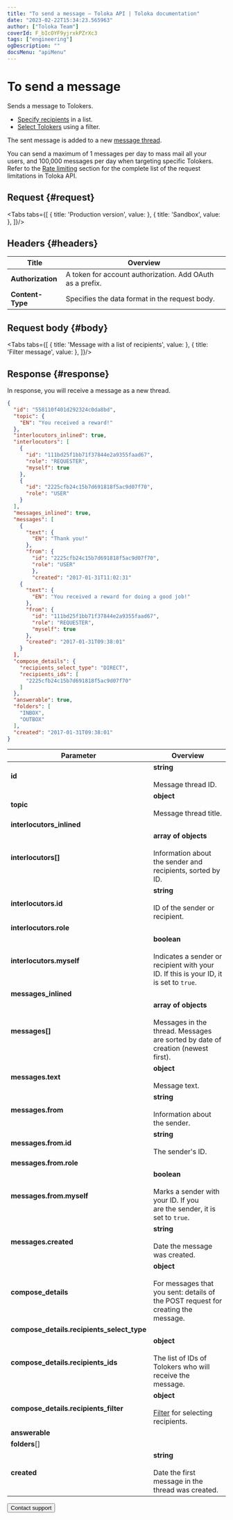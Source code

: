```yaml
---
title: "To send a message — Toloka API | Toloka documentation"
date: "2023-02-22T15:34:23.565963"
author: ["Toloka Team"]
coverId: F_bIcOYF9yjrxkPZrXc3
tags: ["engineering"]
ogDescription: ""
docsMenu: "apiMenu"
---
```



# To send a message

<Announce/>

Sends a message to Tolokers.

- [Specify recipients](#body) in a list.
- [Select Tolokers](#body) using a filter.

The sent message is added to a new [message thread](/docs/api/messages).

<Note mode="restriction" title="Restriction">

You can send a maximum of 1 messages per day to mass mail all your users, and 100,000 messages per day when targeting specific Tolokers. Refer to the [Rate limiting](/docs/api/rate-limiting) section for the complete list of the request limitations in Toloka API.

</Note>

## Request {#request}

<Tabs tabs={[
  { title: 'Production version', value: <MessageSendList1/> },
  { title: 'Sandbox', value: <MessageSendList2/> },
]}/>

## Headers {#headers}

Title | Overview
----- | -----
**Authorization** | A token for account authorization. Add OAuth as a prefix.
**Content-Type** | Specifies the data format in the request body.

## Request body {#body}

<Tabs tabs={[
  { title: 'Message with a list of recipients', value: <MessageSendList3/> },
  { title: 'Filter message', value: <MessageSendList4/> },
]}/>

## Response {#response}

In response, you will receive a message as a new thread.

```json
{
  "id": "558110f401d292324c0da8bd",
  "topic": {
    "EN": "You received a reward!"
  },
  "interlocutors_inlined": true,
  "interlocutors": [
    {
      "id": "111bd25f1bb71f37844e2a9355faad67",
      "role": "REQUESTER",
      "myself": true
    },
    {
      "id": "2225cfb24c15b7d691818f5ac9d07f70",
      "role": "USER"
    }
  ],
  "messages_inlined": true,
  "messages": [
    {
      "text": {
        "EN": "Thank you!"
      },
      "from": {
        "id": "2225cfb24c15b7d691818f5ac9d07f70",
        "role": "USER"
        },
        "created": "2017-01-31T11:02:31"
    {
      "text": {
        "EN": "You received a reward for doing a good job!"
      },
      "from": {
        "id": "111bd25f1bb71f37844e2a9355faad67",
        "role": "REQUESTER",
        "myself": true
      },
      "created": "2017-01-31T09:38:01"
    }
  ],
  "compose_details": {
    "recipients_select_type": "DIRECT",
    "recipients_ids": [
      "2225cfb24c15b7d691818f5ac9d07f70"
    ]
  },
  "answerable": true,
  "folders": [
    "INBOX",
    "OUTBOX"
  ],
  "created": "2017-01-31T09:38:01"
}
```

Parameter | Overview
----- | -----
**id** | **string**<br/><br/>Message thread ID.
**topic** | **object**<br/><br/>Message thread title.
**interlocutors_inlined** | <MessageSendTable1/>
**interlocutors[]** | **array of objects**<br/><br/>Information about the sender and recipients, sorted by ID.
**interlocutors.id** | **string**<br/><br/>ID of the sender or recipient.
**interlocutors.role** | <MessageSendTable2/>
**interlocutors.myself** | **boolean**<br/><br/>Indicates a sender or recipient with your ID. If this is your ID, it is set to `true`.
**messages_inlined** | <MessageSendTable3/>
**messages[]** | **array of objects**<br/><br/>Messages in the thread. Messages are sorted by date of creation (newest first).
**messages.text** | **object**<br/><br/>Message text.
**messages.from** | **string**<br/><br/>Information about the sender.
**messages.from.id** | **string**<br/><br/>The sender's ID.
**messages.from.role** | <MessageSendTable4/>
**messages.from.myself** | **boolean**<br/><br/>Marks a sender with your ID. If you are the sender, it is set to `true`.
**messages.created** | **string**<br/><br/>Date the message was created.
**compose_details** | **object**<br/><br/>For messages that you sent: details of the POST request for creating the message.
**compose_details.recipients_select_type** | <MessageSendTable5/>
**compose_details.recipients_ids** | **object**<br/><br/>The list of IDs of Tolokers who will receive the message.
**compose_details.recipients_filter** | **object**<br/><br/>[Filter](/docs/api/filters) for selecting recipients.
**answerable** | <MessageSendTable6/>
**folders**[] | <MessageSendTable7/>
**created** | **string**<br/><br/>Date the first message in the thread was created.

<Button themeColor="light" view="default" size="l" type="link" url="/docs/guide/troubleshooting/support?form-source=api-message-send">Contact support</Button>
